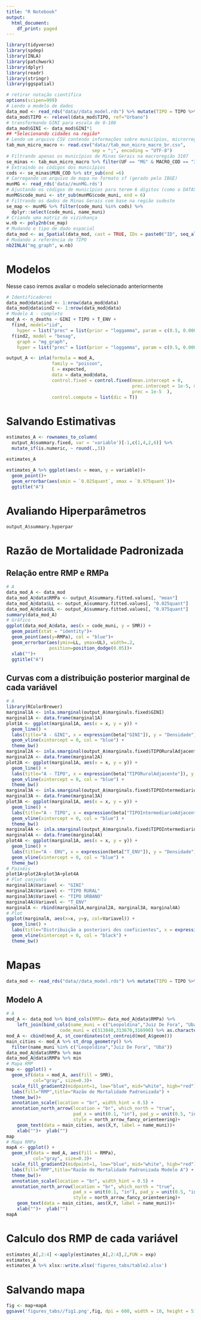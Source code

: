 ---
title: "R Notebook"
output:
  html_document:
    df_print: paged
---
```{r}
library(tidyverse)
library(spdep)
library(INLA)
library(patchwork)
library(dplyr)
library(readr)
library(stringr)
library(ggspatial)

```


```{r}
# retirar notação científica
options(scipen=999)
# Lendo o modelo de dados
data_mod <- read_rds("data//data_model.rds") %>% mutate(TIPO = TIPO %>% as.factor())
data_mod$TIPO <- relevel(data_mod$TIPO, ref="Urbano")
# transformando GINI para escala de 0-100
data_mod$GINI <- data_mod$GINI*1
## *Selecionando cidades na região*
# Lendo um arquivo CSV contendo informações sobre municípios, microrregiões e macrorregiões
tab_mun_micro_macro <- read.csv("data//tab_mun_micro_macro_br.csv", 
                                sep = ";", encoding = "UTF-8")
# Filtrando apenas os municípios de Minas Gerais na macroregião 3107
se_minas <- tab_mun_micro_macro %>% filter(UF == "MG" & MACRO_COD == "3107")
# Extraindo os códigos dos municípios
cods <- se_minas$MUN_COD %>% str_sub(end =6)
# Carregando um arquivo de mapa no formato sf (gerado pelo IBGE)
munMG <- read_rds('data//munMG.rds')
# Ajustando os códigos de municípios para terem 6 dígitos (como o DATASUS)
munMG$code_muni <- str_sub(munMG$code_muni, end = 6)
# Filtrando os dados de Minas Gerais com base na região sudeste
se_map <- munMG %>% filter(code_muni %in% cods) %>% 
  dplyr::select(code_muni, name_muni)
# Criando uma matriz de vizinhança
w.nb <- poly2nb(se_map)
# Mudando o tipo de dado espacial
data_mod <- as_Spatial(data_mod, cast = TRUE, IDs = paste0("ID", seq_along(regiao)))
# Mudando a referência de TIPO
nb2INLA("mg_graph", w.nb)
```

# Modelos

Nesse caso iremos avaliar o modelo selecionado anteriormente

```{r}
# Identificadores
data_mod@data$ind <- 1:nrow(data_mod@data)
data_mod@data$ind2 <- 1:nrow(data_mod@data)
# Modelo A - completo
mod_A <- n_deaths ~ GINI + TIPO + T_ENV +
  f(ind, model="iid",
    hyper = list("prec" = list(prior = "loggamma", param = c(0.5, 0.0005))))+
  f(ind2, model = "besag", 
    graph = "mg_graph", 
    hyper = list("prec" = list(prior = "loggamma", param = c(0.5, 0.0005))))

output_A <- inla(formula = mod_A,
                 family = "poisson",
                 E = expected, 
                 data = data_mod@data,
                 control.fixed = control.fixed(mean.intercept = 0, 
                                               prec.intercept = 1e-5, mean = 0,
                                               prec = 1e-5  ),
                 control.compute = list(dic = T))

```

# Salvando Estimativas

```{r}
estimates_A <- rownames_to_column(
  output_A$summary.fixed, var = 'variable')[-1,c(1,4,2,6)] %>% 
  mutate_if(is.numeric, ~ round(.,3))

estimates_A

estimates_A %>% ggplot(aes(x = mean, y = variable))+
  geom_point()+
  geom_errorbar(aes(xmin = `0.025quant`, xmax = `0.975quant`))+
  ggtitle("A")
```

# Avaliando Hiperparâmetros
```{r}
output_A$summary.hyperpar
```

# Razão de Mortalidade Padronizada

## Relação entre RMP e RMPa
```{r}
# A
data_mod_A <- data_mod
data_mod_A@data$RMPa <- output_A$summary.fitted.values[, "mean"]
data_mod_A@data$LL <- output_A$summary.fitted.values[, "0.025quant"]
data_mod_A@data$UL <- output_A$summary.fitted.values[, "0.975quant"]
summary(data_mod_A)
# Gráfico
ggplot(data_mod_A@data, aes(x = code_muni, y = SMR)) +
  geom_point(stat = "identity")+
  geom_point(aes(y=RMPa), col = "blue")+
  geom_errorbar(aes(ymin=LL, ymax=UL), width=.2,
                position=position_dodge(0.05))+
  xlab("")+
  ggtitle("A")

```

## Curvas com a distribuição posterior marginal de cada variável

```{r}
# A
library(RColorBrewer)
marginal1A <- inla.smarginal(output_A$marginals.fixed$GINI)
marginal1A <- data.frame(marginal1A)
plot1A <- ggplot(marginal1A, aes(x = x, y = y)) + 
  geom_line() +
  labs(title="A - GINI", x = expression(beta["GINI"]), y = "Densidade") +
  geom_vline(xintercept = 0, col = "blue") + 
  theme_bw()
marginal2A <- inla.smarginal(output_A$marginals.fixed$TIPORuralAdjacente)
marginal2A <- data.frame(marginal2A)
plot2A <- ggplot(marginal1A, aes(x = x, y = y)) + 
  geom_line() +
  labs(title="A - TIPO", x = expression(beta["TIPORuralAdjacente"]), y = "Densidade") +
  geom_vline(xintercept = 0, col = "blue") + 
  theme_bw()
marginal3A <- inla.smarginal(output_A$marginals.fixed$TIPOIntermediarioAdjacente)
marginal3A <- data.frame(marginal3A)
plot3A <- ggplot(marginal1A, aes(x = x, y = y)) + 
  geom_line() +
  labs(title="A - TIPO", x = expression(beta["TIPOIntermediarioAdjacente"]), y = "Densidade") +
  geom_vline(xintercept = 0, col = "blue") + 
  theme_bw()
marginal4A <- inla.smarginal(output_A$marginals.fixed$TIPOIntermediarioAdjacente)
marginal4A <- data.frame(marginal4A)
plot4A <- ggplot(marginal1A, aes(x = x, y = y)) + 
  geom_line() +
  labs(title="A - ENV", x = expression(beta["T_ENV"]), y = "Densidade") +
  geom_vline(xintercept = 0, col = "blue") + 
  theme_bw()
# Painéis
plot1A+plot2A+plot3A+plot4A
# Plot conjunto
marginal1A$Variavel <- "GINI"
marginal2A$Variavel <- "TIPO RURAL"
marginal3A$Variavel <- "TIPO URBANO"
marginal4A$Variavel <- "T_ENV"
marginalA <- rbind(marginal1A,marginal2A, marginal3A, marginal4A)
# Plot 
ggplot(marginalA, aes(x=x, y=y, col=Variavel)) + 
  geom_line() +
  labs(title="Distribuição a posteriori dos coeficientes", x = expression(beta), y = "Densidade") +
  geom_vline(xintercept = 0, col = "black") + 
  theme_bw()

```

# Mapas

```{r}
data_mod <- read_rds("data//data_model.rds") %>% mutate(TIPO = TIPO %>% as.factor())
```

## Modelo A

```{r}
# A 
mod_A <- data_mod %>% bind_cols(RMPa= data_mod_A@data$RMPa) %>% 
    left_join(bind_cols(name_muni = c("Leopoldina","Juiz De Fora", "Ubá"),
                    code_muni = c(313840,313670,316990) %>% as.character()))
mod_A <- cbind(mod_A, st_coordinates(st_centroid(mod_A$geom)))
main_cities <- mod_A %>% st_drop_geometry() %>%
  filter(name_muni %in% c("Leopoldina","Juiz De Fora", "Ubá"))
data_mod_A@data$RMPa %>% max
data_mod_A@data$RMPa %>% min
# Mapa RMP
map <- ggplot() +
  geom_sf(data = mod_A, aes(fill = SMR),
          col="gray", size=0.3)+
  scale_fill_gradient2(midpoint=1, low="blue", mid="white", high="red") +
  labs(fill="RMP",title="Razão de Mortalidade Padronizada") +
  theme_bw()+
  annotation_scale(location = "br", width_hint = 0.5) +
  annotation_north_arrow(location = "br", which_north = "true", 
                         pad_x = unit(0.1, "in"), pad_y = unit(0.5, "in"),
                         style = north_arrow_fancy_orienteering)+
    geom_text(data = main_cities, aes(X,Y, label = name_muni))+
    xlab("")+  ylab("")
map
# Mapa RMPa
mapA <- ggplot() +
  geom_sf(data = mod_A, aes(fill = RMPa),
          col="gray", size=0.3)+
  scale_fill_gradient2(midpoint=1, low="blue", mid="white", high="red") +
  labs(fill="RMP",title="Razão de Mortalidade Padronizada Modelo A") +
  theme_bw()+
  annotation_scale(location = "br", width_hint = 0.5) +
  annotation_north_arrow(location = "br", which_north = "true", 
                         pad_x = unit(0.1, "in"), pad_y = unit(0.5, "in"),
                         style = north_arrow_fancy_orienteering)+
    geom_text(data = main_cities, aes(X,Y, label = name_muni))+
    xlab("")+  ylab("")
mapA
```


# Calculo dos RMP de cada variável

```{r}
estimates_A[,2:4] <-apply(estimates_A[,2:4],2,FUN = exp)
estimates_A
estimates_A %>% xlsx::write.xlsx('figures_tabs/table2.xlsx')
```
# Salvando mapa

```{r}
fig <- map+mapA 
ggsave('figures_tabs//fig1.png',fig, dpi = 600, width = 10, height = 5)
```


